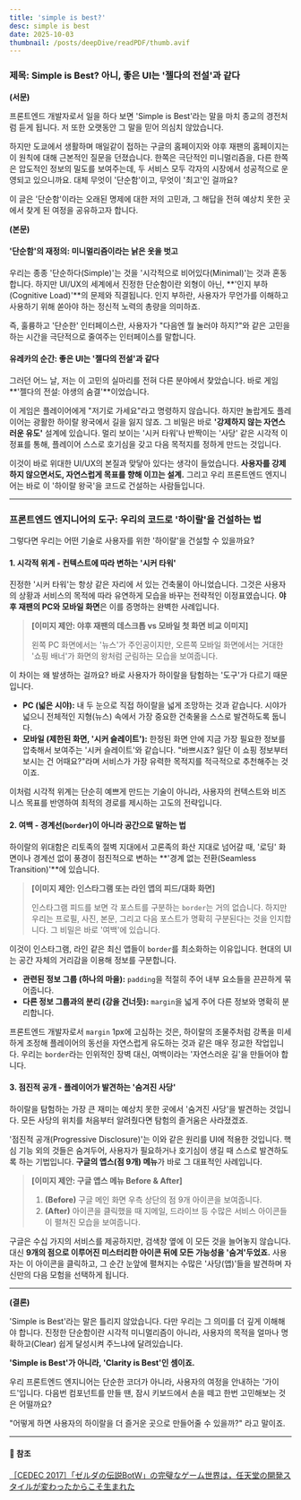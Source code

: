 ```yaml
---
title: 'simple is best?'
desc: simple is best
date: 2025-10-03
thumbnail: /posts/deepDive/readPDF/thumb.avif
---
```


### **제목: Simple is Best? 아니, 좋은 UI는 '젤다의 전설'과 같다**

**(서문)**

프론트엔드 개발자로서 일을 하다 보면 'Simple is Best'라는 말을 마치 종교의 경전처럼 듣게 됩니다. 저 또한 오랫동안 그 말을 믿어 의심치 않았습니다.

하지만 도쿄에서 생활하며 매일같이 접하는 구글의 홈페이지와 야후 재팬의 홈페이지는 이 원칙에 대해 근본적인 질문을 던졌습니다. 한쪽은 극단적인 미니멀리즘을, 다른 한쪽은 압도적인 정보의 밀도를 보여주는데, 두 서비스 모두 각자의 시장에서 성공적으로 운영되고 있으니까요. 대체 무엇이 '단순함'이고, 무엇이 '최고'인 걸까요?

이 글은 '단순함'이라는 오래된 명제에 대한 저의 고민과, 그 해답을 전혀 예상치 못한 곳에서 찾게 된 여정을 공유하고자 합니다.

**(본문)**

#### **'단순함'의 재정의: 미니멀리즘이라는 낡은 옷을 벗고**

우리는 종종 '단순하다(Simple)'는 것을 '시각적으로 비어있다(Minimal)'는 것과 혼동합니다. 하지만 UI/UX의 세계에서 진정한 단순함이란 외형이 아닌, **'인지 부하(Cognitive Load)'**의 문제와 직결됩니다. 인지 부하란, 사용자가 무언가를 이해하고 사용하기 위해 쏟아야 하는 정신적 노력의 총량을 의미하죠.

즉, 훌륭하고 '단순한' 인터페이스란, 사용자가 "다음엔 뭘 눌러야 하지?"와 같은 고민을 하는 시간을 극단적으로 줄여주는 인터페이스를 말합니다.

#### **유레카의 순간: 좋은 UI는 '젤다의 전설'과 같다**

그러던 어느 날, 저는 이 고민의 실마리를 전혀 다른 분야에서 찾았습니다. 바로 게임 **'젤다의 전설: 야생의 숨결'**이었습니다.

이 게임은 플레이어에게 "저기로 가세요"라고 명령하지 않습니다. 하지만 놀랍게도 플레이어는 광활한 하이랄 왕국에서 길을 잃지 않죠. 그 비밀은 바로 **'강제하지 않는 자연스러운 유도'** 설계에 있습니다. 멀리 보이는 '시커 타워'나 반짝이는 '사당' 같은 시각적 이정표를 통해, 플레이어 스스로 호기심을 갖고 다음 목적지를 정하게 만드는 것입니다.

이것이 바로 위대한 UI/UX의 본질과 맞닿아 있다는 생각이 들었습니다. **사용자를 강제하지 않으면서도, 자연스럽게 목표를 향해 이끄는 설계.** 그리고 우리 프론트엔드 엔지니어는 바로 이 '하이랄 왕국'을 코드로 건설하는 사람들입니다.

---

### **프론트엔드 엔지니어의 도구: 우리의 코드로 '하이랄'을 건설하는 법**

그렇다면 우리는 어떤 기술로 사용자를 위한 '하이랄'을 건설할 수 있을까요?

#### **1. 시각적 위계 - 컨텍스트에 따라 변하는 '시커 타워'**

진정한 '시커 타워'는 항상 같은 자리에 서 있는 건축물이 아니었습니다. 그것은 사용자의 상황과 서비스의 목적에 따라 유연하게 모습을 바꾸는 전략적인 이정표였습니다. **야후 재팬의 PC와 모바일 화면**은 이를 증명하는 완벽한 사례입니다.

> **[이미지 제안: 야후 재팬의 데스크톱 vs 모바일 첫 화면 비교 이미지]**
>
> 왼쪽 PC 화면에서는 '뉴스'가 주인공이지만, 오른쪽 모바일 화면에서는 거대한 '쇼핑 배너'가 화면의 왕처럼 군림하는 모습을 보여줍니다.

이 차이는 왜 발생하는 걸까요? 바로 사용자가 하이랄을 탐험하는 '도구'가 다르기 때문입니다.

* **PC (넓은 시야):** 내 두 눈으로 직접 하이랄을 넓게 조망하는 것과 같습니다. 시야가 넓으니 전체적인 지형(뉴스) 속에서 가장 중요한 건축물을 스스로 발견하도록 둡니다.
* **모바일 (제한된 화면, '시커 슬레이트'):** 한정된 화면 안에 지금 가장 필요한 정보를 압축해서 보여주는 '시커 슬레이트'와 같습니다. "바쁘시죠? 일단 이 쇼핑 정보부터 보시는 건 어때요?"라며 서비스가 가장 유력한 목적지를 적극적으로 추천해주는 것이죠.

이처럼 시각적 위계는 단순히 예쁘게 만드는 기술이 아니라, 사용자의 컨텍스트와 비즈니스 목표를 반영하여 최적의 경로를 제시하는 고도의 전략입니다.

#### **2. 여백 - 경계선(`border`)이 아니라 공간으로 말하는 법**

하이랄의 위대함은 리토족의 절벽 지대에서 고론족의 화산 지대로 넘어갈 때, '로딩' 화면이나 경계선 없이 풍경이 점진적으로 변하는 **'경계 없는 전환(Seamless Transition)'**에 있습니다.

> **[이미지 제안: 인스타그램 또는 라인 앱의 피드/대화 화면]**
>
> 인스타그램 피드를 보면 각 포스트를 구분하는 `border`는 거의 없습니다. 하지만 우리는 프로필, 사진, 본문, 그리고 다음 포스트가 명확히 구분된다는 것을 인지합니다. 그 비밀은 바로 '여백'에 있습니다.

이것이 인스타그램, 라인 같은 최신 앱들이 `border`를 최소화하는 이유입니다. 현대의 UI는 공간 자체의 거리감을 이용해 정보를 구분합니다.

* **관련된 정보 그룹 (하나의 마을):** `padding`을 적절히 주어 내부 요소들을 끈끈하게 묶어줍니다.
* **다른 정보 그룹과의 분리 (강을 건너듯):** `margin`을 넓게 주어 다른 정보와 명확히 분리합니다.

프론트엔드 개발자로서 `margin` 1px에 고심하는 것은, 하이랄의 조물주처럼 강폭을 미세하게 조정해 플레이어의 동선을 자연스럽게 유도하는 것과 같은 매우 정교한 작업입니다. 우리는 `border`라는 인위적인 장벽 대신, 여백이라는 '자연스러운 길'을 만들어야 합니다.

#### **3. 점진적 공개 - 플레이어가 발견하는 '숨겨진 사당'**

하이랄을 탐험하는 가장 큰 재미는 예상치 못한 곳에서 '숨겨진 사당'을 발견하는 것입니다. 모든 사당의 위치를 처음부터 알려줬다면 탐험의 즐거움은 사라졌겠죠.

'점진적 공개(Progressive Disclosure)'는 이와 같은 원리를 UI에 적용한 것입니다. 핵심 기능 외의 것들은 숨겨두어, 사용자가 필요하거나 호기심이 생길 때 스스로 발견하도록 하는 기법입니다. **구글의 앱스(점 9개) 메뉴**가 바로 그 대표적인 사례입니다.

> **[이미지 제안: 구글 앱스 메뉴 Before & After]**
>
> 1.  **(Before)** 구글 메인 화면 우측 상단의 점 9개 아이콘을 보여줍니다.
> 2.  **(After)** 아이콘을 클릭했을 때 지메일, 드라이브 등 수많은 서비스 아이콘들이 펼쳐진 모습을 보여줍니다.

구글은 수십 가지의 서비스를 제공하지만, 검색창 옆에 이 모든 것을 늘어놓지 않습니다. 대신 **9개의 점으로 이루어진 미스터리한 아이콘 뒤에 모든 가능성을 '숨겨'두었죠.** 사용자는 이 아이콘을 클릭하고, 그 순간 눈앞에 펼쳐지는 수많은 '사당(앱)'들을 발견하며 자신만의 다음 모험을 선택하게 됩니다.

---

**(결론)**

'Simple is Best'라는 말은 틀리지 않았습니다. 다만 우리는 그 의미를 더 깊게 이해해야 합니다. 진정한 단순함이란 시각적 미니멀리즘이 아니라, 사용자의 목적을 얼마나 명확하고(Clear) 쉽게 달성시켜 주느냐에 달려있습니다.

**'Simple is Best'가 아니라, 'Clarity is Best'인 셈이죠.**

우리 프론트엔드 엔지니어는 단순한 코더가 아니라, 사용자의 여정을 안내하는 '가이드'입니다. 다음번 컴포넌트를 만들 땐, 잠시 키보드에서 손을 떼고 한번 고민해보는 것은 어떨까요?

"어떻게 하면 사용자의 하이랄을 더 즐거운 곳으로 만들어줄 수 있을까?" 라고 말이죠.


---
#### 🔗 참조
[［CEDEC 2017］「ゼルダの伝説BotW」の完璧なゲーム世界は，任天堂の開発スタイルが変わったからこそ生まれた](https://www.4gamer.net/games/341/G034168/20170901120/)
